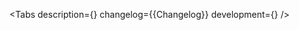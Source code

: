 

<Meta of={Stories} />

<ComponentHeader name='CustomButton' />

<Tabs
    description={<Description />}
    changelog={<Markdown>{Changelog}</Markdown>}
    development={<Development />}
/>
